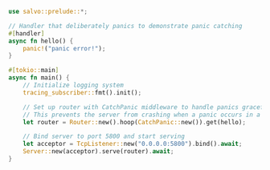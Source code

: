 ```rust  title="catch-panic/src/main.rs"
use salvo::prelude::*;

// Handler that deliberately panics to demonstrate panic catching
#[handler]
async fn hello() {
    panic!("panic error!");
}

#[tokio::main]
async fn main() {
    // Initialize logging system
    tracing_subscriber::fmt().init();

    // Set up router with CatchPanic middleware to handle panics gracefully
    // This prevents the server from crashing when a panic occurs in a handler
    let router = Router::new().hoop(CatchPanic::new()).get(hello);

    // Bind server to port 5800 and start serving
    let acceptor = TcpListener::new("0.0.0.0:5800").bind().await;
    Server::new(acceptor).serve(router).await;
}

```